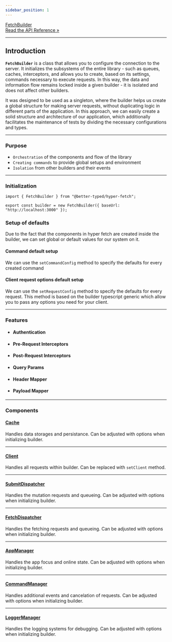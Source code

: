 ```yaml
---
sidebar_position: 1
---
```


<a class="api-link" href="/api/Hyper-Fetch/Class/FetchBuilder">
  <div class="api-link-title">FetchBuilder</div>
  <div class="api-link-sub-title">Read the API Reference »</div>
</a>

---

## Introduction

**`FetchBuilder`** is a class that allows you to configure the connection to the server. It initializes the subsystems
of the entire library - such as queues, caches, interceptors, and allows you to create, based on its settings, commands
necessary to execute requests. In this way, the data and information flow remains locked inside a given builder - it is
isolated and does not affect other builders.

It was designed to be used as a singleton, where the builder helps us create a global structure for making server
requests, without duplicating logic in different parts of the application. In this approach, we can easily create a
solid structure and architecture of our application, which additionally facilitates the maintenance of tests by dividing
the necessary configurations and types.

---

### Purpose

- `Orchestration` of the components and flow of the library
- `Creating commands` to provide global setups and environment
- `Isolation` from other builders and their events

---

### Initialization

```tsx
import { FetchBuilder } from "@better-typed/hyper-fetch";

export const builder = new FetchBuilder({ baseUrl: "http://localhost:3000" });
```

### Setup of defaults

Due to the fact that the components in hyper fetch are created inside the builder, we can set global or default values
for our system on it.

#### Command default setup

We can use the `setCommandConfig` method to specify the defaults for every created command

#### Client request options default setup

We can use the `setRequestConfig` method to specify the defaults for every request. This method is based on the builder
typescript generic which allow you to pass any options you need for your client.

---

### Features

- #### Authentication
- #### Pre-Request Interceptors
- #### Post-Request Interceptors
- #### Query Params
- #### Header Mapper
- #### Payload Mapper

---

### Components

#### [Cache](/api/Hyper-Fetch/Class/Cache)

Handles data storages and persistance. Can be adjusted with options when initializing builder.

---

#### [Client](/api/Hyper-Fetch/Function/fetchClient)

Handles all requests within builder. Can be replaced with `setClient` method.

---

#### [SubmitDispatcher](/api/Hyper-Fetch/Class/Dispatcher)

Handles the mutation requests and queueing. Can be adjusted with options when initializing builder.

---

#### [FetchDispatcher](/api/Hyper-Fetch/Class/Dispatcher)

Handles the fetching requests and queueing. Can be adjusted with options when initializing builder.

---

#### [AppManager](/api/Hyper-Fetch/Class/AppManager)

Handles the app focus and online state. Can be adjusted with options when initializing builder.

---

#### [CommandManager](/api/Hyper-Fetch/Class/CommandManager)

Handles additional events and cancelation of requests. Can be adjusted with options when initializing builder.

---

#### [LoggerManager](/api/Hyper-Fetch/Class/LoggerManager)

Handles the logging systems for debugging. Can be adjusted with options when initializing builder.

<!-- ## Authentication

1. Adding the headers to the request during authentication

```tsx
export const builder = new FetchBuilder({ baseUrl }).onAuth((command) => {
  const state = store.getState();
  const authToken = state.auth.token;

  // Before each command with setting "auth: true" add the Bearer token
  return command.setHeaders({
    ...command.headers,
    Authorization: `Bearer ${authToken}`,
  });
});

export const getUsers = builder.createCommand<{ name: string; email: string }>()({
  method: "GET",
  endpoint: "/users",
  auth: true, // Important!
});
```

2. Refreshing the token

```tsx
export const builder = new FetchBuilder({ baseUrl }).onError(async (res, command) => {
  const status = res[2];
  const refreshToken = localStorage.getItem(REFRESH_TOKEN_STORAGE_FIELD);

  // Check if command has the used value - this will ensure you will not go into infinite loop
  if (!command.used && refreshToken && status === 401) {
    // Prepare the refresh token command
    const postRefreshToken = builder.createCommand<LoginResponse, LoginData>()({
      endpoint: "/refresh-token",
      method: "POST",
    });

    // Call the command to receive new tokens
    const [data] = await postRefreshToken.setData({ refreshToken }).exec();

    if (data) {
      // Safe the new tokens
      localStorage.setItem(TOKEN_STORAGE_FIELD, data.token);
      localStorage.setItem(REFRESH_TOKEN_STORAGE_FIELD, data.refreshToken);
      // Repeat the request
      return command.setUsed(true).send();
    }
  }
  // Return the initial response is something goes wrong
  return res;
});
``` -->

<!--

- connection graph with command and other systems

-->

<!--
## TODOS and examples

- TODO - subsection for Builder -> providing own client (other than XHR) + options
- TODO - subsection for Builder -> providing own cache.
- TODO - subsection for Builder -> section for providing own Manager implementation.
- TODO - subsection for Builder -> section for providing own queues implementation. -->
